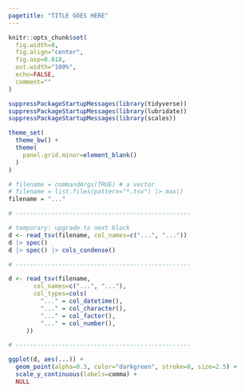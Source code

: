 ```yaml
---
pagetitle: "TITLE GOES HERE"
---
```


```r

knitr::opts_chunk$set(
  fig.width=8,
  fig.align="center",
  fig.asp=0.618,
  out.width="100%",
  echo=FALSE,
  comment=""
)

suppressPackageStartupMessages(library(tidyverse))
suppressPackageStartupMessages(library(lubridate))
suppressPackageStartupMessages(library(scales))

theme_set(
  theme_bw() +
  theme(
    panel.grid.minor=element_blank()
  )
)

```

```r

# filename = commandArgs(TRUE) # a vector
# filename = list.files(pattern="*.tsv") |> max()
filename = "..."

# -------------------------------------------------

# temporary: upgrade to next block
d <- read_tsv(filename, col_names=c("...", "..."))
d |> spec()
d |> spec() |> cols_condense()

# -------------------------------------------------

d <- read_tsv(filename,
       col_names=c("...", "..."),
       col_types=cols(
         "..." = col_datetime(),
         "..." = col_character(),
         "..." = col_factor(),
         "..." = col_number(),
     ))

# -------------------------------------------------

ggplot(d, aes(...)) +
  geom_point(alpha=0.3, color="darkgreen", stroke=0, size=2.5) +
  scale_y_continuous(labels=comma) +
  NULL

```

